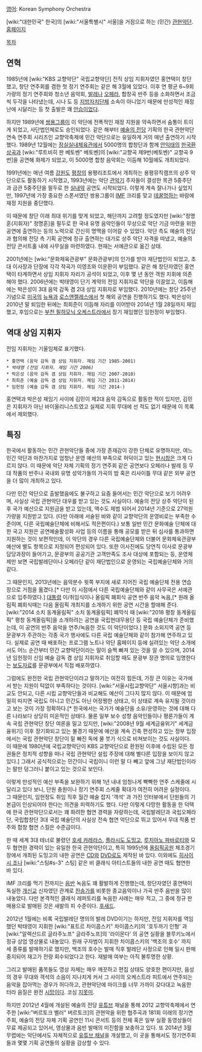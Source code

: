 [[영어]]: Korean Symphony Orchestra

[wiki:"대한민국" 한국]의 [wiki:"서울특별시" 서울]을 거점으로 하는 (민간) [[관현악단]]. [http://www.koreansymphony.com 홈페이지]

[[목차]]

== 연혁 ==
1985년에 [wiki:"KBS 교향악단" 국립교향악단] 전직 상임 지휘자였던 홍연택이 창단했고, 창단 연주회를 겸한 첫 정기 연주회는 같은 해 3월에 있었다. 이후 연 평균 6~9회 가량의 정기 연주회와 청소년 음악회, [[발레]]나 [[오페라]], 합창곡 반주 등을 소화하면서 조금씩 두각을 나타냈는데, 시나 도 등 [[지방자치단체]] 소속이 아니었기 때문에 만성적인 재정난에 시달리는 등 첫 출발은 꽤 [[안습]]이었다.

하지만 1989년에 [[쌍용그룹]]이 이 악단에 전폭적인 재정 지원을 약속하면서 숨통이 트이게 되었고, 사단법인체로도 승인되었다. 같은 해부터 [[예술의 전당]] 기획의 한국 관현악단 연속 연주회 시리즈인 교향악축제에 민간 악단으로는 유일하게 거의 매년 출연하기 시작했다. 1989년 12월에는 [[잠실실내체육관]]에서 5000명의 합창단과 함께 [[안익태]]의 [[한국환상곡]]과 [wiki:"루트비히 판 베토벤" 베토벤]의 [wiki:"교향곡 제9번(베토벤)" 교향곡 9번]을 공연해 화제가 되었고, 이 5000명 합창 음악회는 이듬해 10월에도 개최되었다.

1991년에는 매년 여름 [[강원도]] [[평창]]의 용평리조트에서 개최하는 용평뮤직캠프의 상주 악단으로도 활동하기 시작했고, 1993년에는 악단 [[관악기]] 주자들이 결성한 목관 5중주단과 금관 5중주단을 필두로 한 [[실내악]] 공연도 시작되었다. 이렇게 계속 잘나가나 싶었지만, 1997년에 가장 중요한 스폰서였던 쌍용그룹이 [[IMF]] 크리를 맞고 [[데꿀멍]]하는 바람에 재정 지원을 중단했다.

이 때문에 창단 이래 최대 위기를 맞게 되었고, 해단까지 고려할 정도였지만 [wiki:"정명훈(지휘자)" 정명훈]을 필두로 한 국내 유명 음악인들이 무상으로 악단 기금 마련을 위한 공연에 출연하는 등의 노력으로 간신히 명맥을 이어갈 수 있었다. 악단 측도 예술의 전당과 협의해 전당 측 기획 공연에 정규 출연하는 대가로 상주 악단 자격을 따냈고, 예술의 전당 콘서트홀 내에 사무실을 마련하였다. 현재는 서예관으로 옮긴 상태.

2001년에는 [wiki:"문화체육관광부" 문화관광부]의 인가를 받아 재단법인이 되었고, 초대 이사장과 단장에 각각 작곡가 이영조와 이운환이 부임했다. 같은 해 창단자였던 홍연택이 타계하면서 상임 지휘자 자리가 공석이 되었고, 이후 몇 년 동안 객원 지휘에 의존해야 했다. 2006년에는 박태영이 단기 계약의 전임 지휘자로 악단을 이끌었고, 이듬해에는 박은성이 3대 음악 감독 겸 2대 상임 지휘자로 부임했다. 2010년에는 창단 25주년 기념으로 [[미국]]의 [[뉴욕]]과 [[로스앤젤레스]]에서 첫 해외 공연을 진행하기도 했다. 박은성이 2010년 말 퇴임한 뒤에는 최희준이 이듬해 자리를 이어받아 2014년 1월 28일까지 재임했고, 후임으로는 [[부천 필하모닉 오케스트라]]에서 장기 재임했던 임헌정이 부임했다.

== 역대 상임 지휘자 ==
전임 지휘자는 기울임체로 표기했다.

 * 홍연택 (음악 감독 겸 상임 지휘자. 재임 기간 1985-2001)
 * ''박태영 (전임 지휘자. 재임 기간 2006)''
 * 박은성 (음악 감독 겸 상임 지휘자. 재임 기간 2007-2010)
 * 최희준 (예술 감독 겸 상임 지휘자. 재임 기간 2011-2014)
 * 임헌정 (예술 감독 겸 상임 지휘자. 재임 기간 2014-)

홍연택과 박은성 재임기 사이에 김민이 제2대 음악 감독으로 활동한 적이 있지만, 김민은 지휘자가 아닌 바이올리니스트였고 실제로 지휘 무대에 선 적도 없기 때문에 이 목록에서 제외했다.

== 특징 ==
한국에서 활동하는 민간 관현악단들 중에 가장 존재감이 강한 단체로 유명하지만, 여느 민간 악단과 마찬가지로 엄청난 운영 예산의 부족으로 허덕이고 있는 [[현시창]]은 크게 다르지 않다. 이 때문에 악단 자체 기획의 정기 연주회 같은 공연보다 오페라나 발레 등 무대 작품의 반주나 국내외 유명 성악가들의 가곡의 밤 혹은 리사이틀 무대 같은 외부 공연을 더 많이 개최하고 있다.

다만 민간 악단으로 출발했음에도 불구하고 요즘 들어서는 민간 악단으로 보기 어려우며, 사실상 국립 관현악단 대우를 받고 있는 것도 사실이다. 예술의 전당 상주 악단이 된 후 국가 예산으로 지원금을 받고 있는데, 액수도 제법 되어서 2014년 기준으로 27억원 가량을 지원받고 있다. (다만 아래에 서술된 바와 같이 교향악단의 운영비로는 부족한 수준이며, 다른 국립예술단체에 비해서도 적은편이다.) 보통 일반 민간 문화예술 단체에 대한 국고 지원은 공연예술활성화 사업 등의 이름을 통해 공모를 받은 뒤 심사를 통과하면 지원하는 것이 보편적인데, 이 악단의 경우 다른 국립예술단체와 더불어 문화체육관광부 예산에 별도 항목으로 지정되어 편성되어 있다. 또한 이사진에도 당연직 이사로 문광부 담당과장이 들어가고, 문광부의 공공기관 고객만족도 조사 대상에 포함되는 등, 운영체제만 보면 국립발레단이나 오페라단 같이 재단법인으로 운영되는 국립예술단체와 거의 같다. 

그 때문인지, 2013년에는 음악분수 윗쪽 부지에 새로 지어진 국립 예술단체 전용 연습장으로 거점을 옮겼다.[* 다만 이 시점에서 다른 국립예술단체와 같이 사무국은 서예관으로 입주하였다.] [[대통령]] 이/취임식이나 올림픽 폐회식 공연 반주 음악 녹음,[* 원래 올림픽 폐회식때는 다음 올림픽 개최지를 소개하기 위한 공연 시간을 할애해 준다. [wiki:"2014 소치 동계올림픽" 소치 동계올림픽] 폐막식 때 [wiki:"2018 평창 동계올림픽" 평창 동계올림픽]을 소개하려는 공연을 국립현대무용단 등 국립 예술단체가 준비했는데, 이 공연의 반주 음악을 연주/녹음한 것도 이 악단이었다.] 문화 소외지역 공연 등 문광부가 주관하는 각종 국가 행사에도 다른 국립 예술단체와 같이 참가해 연주하고 있다. 실제로 공연 때 배포하는 프로그램 노트나 악단 홈페이지 등에 실려있는 악단 소개에서도 어느 순간부터 민간 교향악단이라는 말이 슬쩍 빠져 있는 것을 알 수 있으며, 2014년 임헌정이 신임 예술 감독 겸 상임 지휘자로 취임할 때도 문광부 장관 명의로 임명한다는 [http://www.mcst.go.kr/web/s_notice/press/pressView.jsp?pSeq=13290&pMenuCD=0302000000&pCurrentPage=9&pType=&pSearchType=01&pSearchWord= 보도자료]를 문광부에서 직접 배포하였다.

그럼에도 완전한 국립 관현악단이라고 말하기는 여전히 힘든데, 가장 큰 이유는 국가에서 받는 지원이 턱없이 부족하다는 것이다. [wiki:"서울시립교향악단" 서울시향]과는 비교도 안되고, 다른 시립 교향악단들과 비교해도 예산이 그다지 많지 않다. 이 때문에 엄밀히 따지면 국립도 아니고 민간도 아닌 어정쩡한 상태고, 이 상태로 계속 유지될 것이라고 보는 것이 가장 정확하다.[* 한국에서는 국가가 예술단을 소유/운영하는 것에 대해 다른 나라보다 상당히 미온적인 상태다. 물론 일부 보수 성향 음악인들이나 평론가들이 계속 국립 관현악단 창단 여론을 밀고 있지만, [wiki:"2008년 9월 세계금융위기" 세계금융위기] 이후 장기화되고 있는 불경기 때문에 예산을 계속 긴축 편성하고 있는 정부 입장에서는 국립 관현악단 창단이 밑 빠진 독에 물 붓기 식으로 비쳐보이는 것도 사실이다. 이 때문에 1980년에 국립교향악단이 KBS 교향악단으로 환원된 이후에 수립된 모든 정권들은 정치적 성향을 떠나 국립 관현악단 설립 주장에 대해 별다른 입장을 보이지 않고 있다.] 그래서 공식적으로는 민간이니 국립이니 이런 말 다 빼고 앞에 그냥 재단법인이라는 말만 덩그러니 붙이고 있는 것으로 보인다.

이렇게 만성적인 예산 부족을 보완하기 위해 1년 내내 엄청나게 빡빡한 연주 스케줄에 시달리고 있다 보니, 단원 충원이나 정기 연주회 스케줄 확대가 여전히 어려운 실정이다. 그 때문인지, 임헌정도 취임 직후 월간 예술 잡지 '객석' 과 가진 인터뷰에서 단원들의 기본급이 인상되어야 한다는 의견을 피력하기도 했다. 다만 이렇게 다망한 활동을 한 덕택에 한국 관현악단으로서는 꽤 화려한 협연 경력을 자랑하는데, 국립발레단과 국립오페라단, 국립합창단 3대 국립 예술단의 사실상 전속 협연 악단으로 뛰고 있어서 무대 작품 반주와 합창 협연 스킬은 수준급이다.

한 때 세계 3대 테너로 불렸던 [[호세 카레라스]], [[플라시도 도밍고]], [[루치아노 파바로티]]와 모두 협연한 경력이 있는 유일한 한국 관현악단이고, 특히 1995년에 [[올림픽공원]] 체조경기장에서 개최된 도밍고의 내한 공연은 [[CD]]와 [[DVD]]로도 제작된 바 있다. 이외에도 [[히사이시 조]]나 [wiki:"스팅#s-3" 스팅] 같은 비 클래식 아티스트들의 내한 공연 때도 협연한 바 있다.

IMF 크리를 먹기 전까지는 [[음반]] 녹음도 꽤 활발하게 진행했는데, 창단자였던 홍연택이 독실한 [[개신교]] 신자였던 관계로 [[찬송가]]를 비롯한 종교음악이나 가곡 반주 음반을 많이 내놓았다. 다만 본격적인 클래식 레퍼토리를 녹음한 사례는 매우 적고, 그 중에 정규 판매용으로 발매된 것은 새발의 피 수준이다. [[후새드]].

2012년 1월에는 비록 국립발레단 명의의 발레 DVD이기는 하지만, 전임 지휘자를 역임했던 박태영이 지휘한 [wiki:"표트르 차이콥스키" 차이콥스키]의 '호두까기 인형' 과 [wiki:"알렉산드르 글라주노프" 글라주노프]의 '라이몬다' 의 공연 실황을 블루키노에서 정규 상업 영상물로 내놓았다. 원래 구자범이 지휘한 차이콥스키의 '백조의 호수' 까지 세 종류를 발매하기로 했지만, 백조의 호수는 발매 직후 발레단 사정으로 인해 일시 판매 중지되어 재고가 전량 회수되었다고 한다. 재발매 여부는 아직 불투명한 상황.

그리고 발매된 품목들도 영상 자체는 매우 깨끗하고 편집 상태도 양호한 편이지만, 음성의 경우 무대와 객석의 소음이 지나치게 커서 그 사이의 오케스트라 피트에서 연주되는 음악을 잡아먹는 경우가 허다하고, 관현악단에 마이크를 너무 가까이 갖다대고 녹음한 터라 음질은 완전 [[시망]]이다. 코심 [[지못미]].

하지만 2012년 4월에 개설된 예술의 전당 [[유튜브]] 채널을 통해 2012 교향악축제에서 연주한 [wiki:"버르토크 벨러" 버르토크]의 관현악을 위한 협주곡과 181회 이래의 정기연주회, 예술의 전당 자체 기획 공연인 11시 콘서트 등의 전체 혹은 일부 실황 동영상들이 무료 제공되고 있어서, 영상물과 음반 발매의 미진함을 보충하고 있다. 또 2014년 3월 무렵에는 악단에서도 자체적으로 [http://www.youtube.com/user/koreansymphony/videos 유튜브 채널]을 개설했고, 이 곳을 통해서도 정기연주회들과 몇몇 기획 공연들의 실황을 감상할 수 있다.
